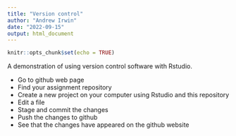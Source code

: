 ```yaml
---
title: "Version control"
author: "Andrew Irwin"
date: "2022-09-15"
output: html_document
---
```


```r
knitr::opts_chunk$set(echo = TRUE)
```

A demonstration of using version control software with Rstudio.

* Go to github web page
* Find your assignment repository
* Create a new project on your computer using Rstudio and this repository
* Edit a file
* Stage and commit the changes
* Push the changes to github
* See that the changes have appeared on the github website
